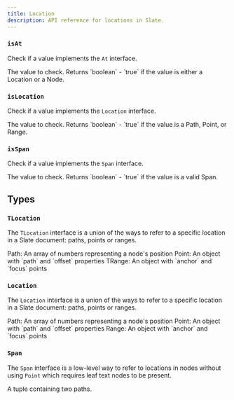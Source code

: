 ```yaml
---
title: Location
description: API reference for locations in Slate.
---
```


### `isAt`

Check if a value implements the `At` interface.

<APIParameters>
  <APIItem name="value" type="any">
    The value to check.
  </APIItem>
</APIParameters>

<APIReturns>
  Returns `boolean` - `true` if the value is either a Location or a Node.
</APIReturns>

### `isLocation`

Check if a value implements the `Location` interface.

<APIParameters>
  <APIItem name="value" type="any">
    The value to check.
  </APIItem>
</APIParameters>

<APIReturns>
  Returns `boolean` - `true` if the value is a Path, Point, or Range.
</APIReturns>

### `isSpan`

Check if a value implements the `Span` interface.

<APIParameters>
  <APIItem name="value" type="any">
    The value to check.
  </APIItem>
</APIParameters>

<APIReturns>
  Returns `boolean` - `true` if the value is a valid Span.
</APIReturns>

## Types

### `TLocation`

The `TLocation` interface is a union of the ways to refer to a specific location in a Slate document: paths, points or ranges.

<APIParameters>
  <APIItem name="TLocation" type="Path | Point | TRange">
    <APISubList>
      <APISubListItem>
        Path: An array of numbers representing a node's position
      </APISubListItem>
      <APISubListItem>
        Point: An object with `path` and `offset` properties
      </APISubListItem>
      <APISubListItem>
        TRange: An object with `anchor` and `focus` points
      </APISubListItem>
    </APISubList>
  </APIItem>
</APIParameters>

### `Location`

The `Location` interface is a union of the ways to refer to a specific location in a Slate document: paths, points or ranges.

<APIParameters>
  <APIItem name="Location" type="Path | Point | Range">
    <APISubList>
      <APISubListItem>
        Path: An array of numbers representing a node's position
      </APISubListItem>
      <APISubListItem>
        Point: An object with `path` and `offset` properties
      </APISubListItem>
      <APISubListItem>
        Range: An object with `anchor` and `focus` points
      </APISubListItem>
    </APISubList>
  </APIItem>
</APIParameters>

### `Span`

The `Span` interface is a low-level way to refer to locations in nodes without using `Point` which requires leaf text nodes to be present.

<APIParameters>
  <APIItem name="Span" type="[Path, Path]">
    A tuple containing two paths.
  </APIItem>
</APIParameters>